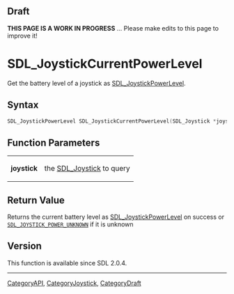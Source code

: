 
== Draft ==

'''THIS PAGE IS A WORK IN PROGRESS''' ... Please make edits to this page to improve it!


<!-- #*^*^*^*^*See https://wiki.libsdl.org/SGFunctions for details on editing this page*^*^*^*^* -->
= SDL_JoystickCurrentPowerLevel =

Get the battery level of a joystick as [[SDL_JoystickPowerLevel]].

== Syntax ==

<syntaxhighlight lang='c'>
SDL_JoystickPowerLevel SDL_JoystickCurrentPowerLevel(SDL_Joystick *joystick);
</syntaxhighlight>

== Function Parameters ==

{|
|'''joystick'''
|the [[SDL_Joystick]] to query
|}

== Return Value ==

Returns the current battery level as [[SDL_JoystickPowerLevel]] on success
or <code>[[SDL_JOYSTICK_POWER_UNKNOWN]]</code> if it is unknown

== Version ==

This function is available since SDL 2.0.4.

----
[[CategoryAPI]], [[CategoryJoystick]], [[CategoryDraft]]
<!-- #See the Style Guide for instructions on editing the footer. -->


